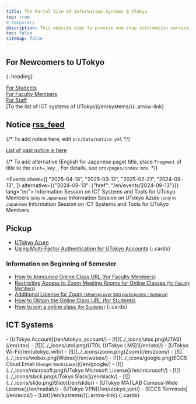 ```yaml
---
title: The Portal Site of Information Systems @ UTokyo
top: true
# temporary
description: This website aims to provide one-stop information service about information systems in the University of Tokyo.
toc: false
sitemap: false
---
```




<Emergency />

## For Newcomers to UTokyo
{:.heading}

<div class="largecards">
  <div class="largecards__card">
    <a href="/en/oc/"><MaterialIcon icon="groups" /><span class="title">For Students</span></a>
  </div>
  <div class="largecards__card">
    <a href="/en/faculty_members/"><FontAwesomeIcon icon="chalkboard-user" /><span class="title">For Faculty Members</span></a>
  </div>
  <div class="largecards__card">
    <a href="/en/staff_members/"><MaterialIcon icon="badge" /><span class="title">For Staff</span></a>
  </div>
</div>

<div class="systems-link">[To the list of ICT systems of UTokyo](/en/systems/){:.arrow-link}</div>

<div class="container">
<div class="container__column">

## Notice <a href="/en/notice/rss" class="rss_icon" title="RSS">rss_feed</a>

{/* To add notice here, edit `src/data/notice.yml` */}

<Notice lang="en" strip localize />

[List of past notice is here](/en/notice/)

</div>
<div class="container__column">

{/*
  To add alternative (English for Japanese page) title,
  place `Fragment` of title to the `slot=_key_`.
  For details, see `src/pages/index.mdx`.
*/}

<Events show={[
  "2025-04-18",
  "2025-03-12",
  "2025-02-21",
  "2024-09-13",
]} alternative={{"2024-09-13": {"href": "/en/events/2024-09-13"}}} lang="en">
<Fragment slot="2025-03-12">Information Session on ICT Systems and Tools for UTokyo Members <small>(only in Japanese)</small></Fragment>
<Fragment slot="2025-02-21">Information Session on UTokyo Azure <small>(only in Japanese)</small></Fragment>
<Fragment slot="2024-09-13">Information Session on ICT Systems and Tools for UTokyo Members</Fragment>
</Events>

## Pickup

- [UTokyo Azure](/en/research_computing/utokyo_azure)
- [Using Multi-Factor Authentication for UTokyo Accounts](/en/utokyo_account/mfa/)
{:.cards}

### Information on Beginning of Semester

- [How to Announce Online Class URL (for Faculty Members)](/en/faculty_members/url)
- [Restricting Access to Zoom Meeting Rooms for Online Classes <small>(for Faculty Members)</small>](/en/faculty_members/zoom_access_control)
- [Additional License for Zoom <small>(Meeting over 300 participants / Webinar)</small>](/en/zoom/license)
- [How to Obtain the Online Class URL (for Students)](/en/oc/url)
- [How to join a online class <small>(for Students)</small>](/en/oc/join)
{:.cards}

</div>
</div>

## ICT Systems

<div class="top__systems">
  - [<MaterialIcon icon="person" />UTokyo Account](/en/utokyo_account/)
  - [![](../_icons/utas.png)UTAS](/en/utas)
  - [![](../_icons/utol.png)UTOL (UTokyo LMS)](/en/utol/)
  - [<MaterialIcon icon="wifi" />UTokyo Wi-Fi](/en/utokyo_wifi/)
  - [![](../_icons/zoom.png)Zoom](/en/zoom/)
  - [![](../_icons/webex.png)Webex](/en/webex/)
  - [![](../_icons/google.png)ECCS Cloud Email<small> (Google Workspace)</small>](/en/google/)
  - [![](../_icons/microsoft.png)UTokyo Microsoft License](/en/microsoft/)
  - [![](../_icons/slack.png)UTokyo Slack](/en/slack/)
  - [![](../_icons/slido.png)Slido](/en/slido/)
  - [<MaterialIcon icon="bar_chart" />UTokyo MATLAB Campus-Wide License](/en/matlab/)
  - [<MaterialIcon icon="vpn_lock" />UTokyo VPN](/en/utokyo_vpn/)
  - [<MaterialIcon icon="computer" />ECCS Terminals](/en/eccs/)
  - [List](/en/systems/){:.arrow-link}
  {:.cards}
</div>
